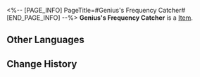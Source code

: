 <%-- [PAGE_INFO]
PageTitle=#Genius's Frequency Catcher#
[END_PAGE_INFO] --%>
{{Item Infobox
|id          = 61082
|image       = Item Genius's Frequency Catcher.png
|type        = 
|invCategory = Relics
|rarity      = 5
|effect      = 
|description = A pair of gloves equipped with a precision frequency-capture device, which enables direct manipulation of otherwise-intangible sound and light vibrations.
|source1     = [[Cavern of Corrosion: Everwinter Hill]]
}}
'''Genius's Frequency Catcher''' is a [[Item]].

==Other Languages==
{{Other Languages
|en   = Genius's Frequency Catcher
|zhs  = 天才的频变捕手
|zht  = 天才的頻變捕手
|ja   = 天才の周波数変動キャッチャー
|ko   = 지니어스의 주파수 변환 포착 장갑
|es   = Capturador de variaciones de amplitud del genio
|fr   = Capteurs de fréquence de génie
|ru   = Улавливатель частот гения
|th   = Genius's Frequency Catcher
|vi   = Tay Bắt Biến Tần Của Thiên Tài
|de   = Frequenzerfasser des Genies
|id   = Genius's Frequency Catcher
|pt   = Apanhador de Frequência do Gênio
}}

==Change History==
{{Change History|1.0}}